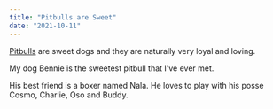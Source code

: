 ```yaml
---
title: "Pitbulls are Sweet"
date: "2021-10-11"
---
```


[Pitbulls](https://images.unsplash.com/photo-1455103493930-a116f655b6c5?ixid=MnwxMjA3fDB8MHxwaG90by1wYWdlfHx8fGVufDB8fHx8&ixlib=rb-1.2.1&auto=format&fit=crop&w=1742&q=80) are sweet dogs and they are naturally very loyal and loving.

My dog Bennie is the sweetest pitbull that I've ever met.

His best friend is a boxer named Nala. He loves to play with his posse Cosmo, Charlie, Oso and Buddy.
